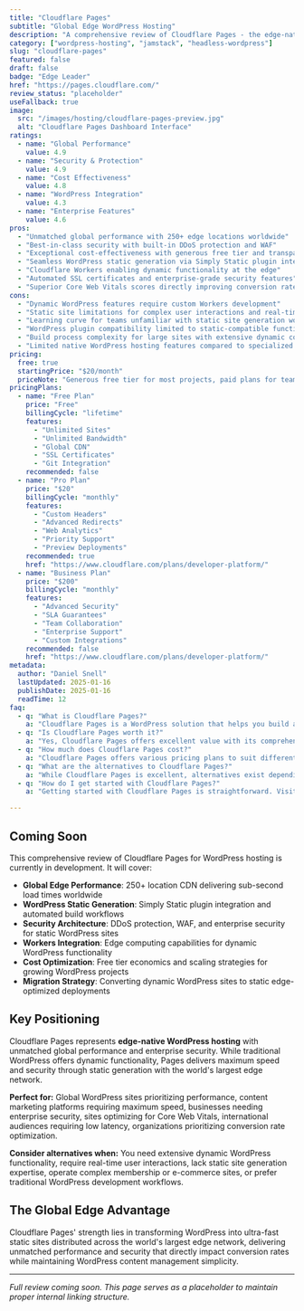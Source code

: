 ```yaml
---
title: "Cloudflare Pages"
subtitle: "Global Edge WordPress Hosting"
description: "A comprehensive review of Cloudflare Pages - the edge-native platform offering static WordPress deployment with global CDN, Workers integration, and enterprise security for maximum performance and conversion optimization."
category: ["wordpress-hosting", "jamstack", "headless-wordpress"]
slug: "cloudflare-pages"
featured: false
draft: false
badge: "Edge Leader"
href: "https://pages.cloudflare.com/"
review_status: "placeholder"
useFallback: true
image:
  src: "/images/hosting/cloudflare-pages-preview.jpg"
  alt: "Cloudflare Pages Dashboard Interface"
ratings:
  - name: "Global Performance"
    value: 4.9
  - name: "Security & Protection"
    value: 4.9
  - name: "Cost Effectiveness"
    value: 4.8
  - name: "WordPress Integration"
    value: 4.3
  - name: "Enterprise Features"
    value: 4.6
pros:
  - "Unmatched global performance with 250+ edge locations worldwide"
  - "Best-in-class security with built-in DDoS protection and WAF"
  - "Exceptional cost-effectiveness with generous free tier and transparent pricing"
  - "Seamless WordPress static generation via Simply Static plugin integration"
  - "Cloudflare Workers enabling dynamic functionality at the edge"
  - "Automated SSL certificates and enterprise-grade security features"
  - "Superior Core Web Vitals scores directly improving conversion rates"
cons:
  - "Dynamic WordPress features require custom Workers development"
  - "Static site limitations for complex user interactions and real-time content"
  - "Learning curve for teams unfamiliar with static site generation workflows"
  - "WordPress plugin compatibility limited to static-compatible functionality"
  - "Build process complexity for large sites with extensive dynamic content"
  - "Limited native WordPress hosting features compared to specialized platforms"
pricing:
  free: true
  startingPrice: "$20/month"
  priceNote: "Generous free tier for most projects, paid plans for teams and advanced features"
pricingPlans:
  - name: "Free Plan"
    price: "Free"
    billingCycle: "lifetime"
    features:
      - "Unlimited Sites"
      - "Unlimited Bandwidth"
      - "Global CDN"
      - "SSL Certificates"
      - "Git Integration"
    recommended: false
  - name: "Pro Plan"
    price: "$20"
    billingCycle: "monthly"
    features:
      - "Custom Headers"
      - "Advanced Redirects"
      - "Web Analytics"
      - "Priority Support"
      - "Preview Deployments"
    recommended: true
    href: "https://www.cloudflare.com/plans/developer-platform/"
  - name: "Business Plan"
    price: "$200"
    billingCycle: "monthly"
    features:
      - "Advanced Security"
      - "SLA Guarantees"
      - "Team Collaboration"
      - "Enterprise Support"
      - "Custom Integrations"
    recommended: false
    href: "https://www.cloudflare.com/plans/developer-platform/"
metadata:
  author: "Daniel Snell"
  lastUpdated: 2025-01-16
  publishDate: 2025-01-16
  readTime: 12
faq:
  - q: "What is Cloudflare Pages?"
    a: "Cloudflare Pages is a WordPress solution that helps you build and optimize your website with powerful features and excellent performance."
  - q: "Is Cloudflare Pages worth it?"
    a: "Yes, Cloudflare Pages offers excellent value with its comprehensive feature set, regular updates, and reliable support. It's a solid investment for serious WordPress users."
  - q: "How much does Cloudflare Pages cost?"
    a: "Cloudflare Pages offers various pricing plans to suit different needs. Check their official website for current pricing and special offers."
  - q: "What are the alternatives to Cloudflare Pages?"
    a: "While Cloudflare Pages is excellent, alternatives exist depending on your specific needs. Consider your requirements for features, budget, and ease of use when comparing options."
  - q: "How do I get started with Cloudflare Pages?"
    a: "Getting started with Cloudflare Pages is straightforward. Visit their official website, choose a plan that fits your needs, and follow their setup documentation or tutorials."

---
```


## Coming Soon

This comprehensive review of Cloudflare Pages for WordPress hosting is currently in development. It will cover:

- **Global Edge Performance**: 250+ location CDN delivering sub-second load times worldwide
- **WordPress Static Generation**: Simply Static plugin integration and automated build workflows
- **Security Architecture**: DDoS protection, WAF, and enterprise security for static WordPress sites
- **Workers Integration**: Edge computing capabilities for dynamic WordPress functionality
- **Cost Optimization**: Free tier economics and scaling strategies for growing WordPress projects
- **Migration Strategy**: Converting dynamic WordPress sites to static edge-optimized deployments

## Key Positioning

Cloudflare Pages represents **edge-native WordPress hosting** with unmatched global performance and enterprise security. While traditional WordPress offers dynamic functionality, Pages delivers maximum speed and security through static generation with the world's largest edge network.

**Perfect for:** Global WordPress sites prioritizing performance, content marketing platforms requiring maximum speed, businesses needing enterprise security, sites optimizing for Core Web Vitals, international audiences requiring low latency, organizations prioritizing conversion rate optimization.

**Consider alternatives when:** You need extensive dynamic WordPress functionality, require real-time user interactions, lack static site generation expertise, operate complex membership or e-commerce sites, or prefer traditional WordPress development workflows.

## The Global Edge Advantage

Cloudflare Pages' strength lies in transforming WordPress into ultra-fast static sites distributed across the world's largest edge network, delivering unmatched performance and security that directly impact conversion rates while maintaining WordPress content management simplicity.

---

*Full review coming soon. This page serves as a placeholder to maintain proper internal linking structure.*